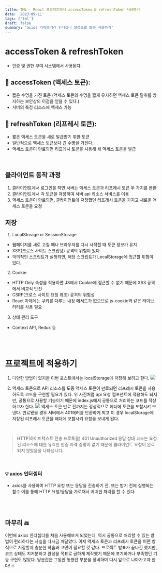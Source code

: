 ```yaml
---
title: TML - React 프로젝트에서 accessToken & refreshToken 사용하기
date: '2023-09-11'
tags: ['tml']
draft: false
summary: 'axios 라이브러리 인터셉터 설정으로 토큰 사용하기'
---
```


# accessToken & refreshToken
- 인증 및 권한 부여 시스템에서 사용된다.

## 📌 accessToken (액세스 토큰):
- 짧은 수명을 가진 토큰 (액세스 토큰의 수명을 짧게 유지하면 액세스 토큰 탈취를 방지하는 보안상의 이점을 얻을 수 있다.)
- 서버의 특정 리소스에 액세스 가능

## 📌 refreshToken (리프레시 토큰):
- 짧은 액세스 토큰을 새로 발급받기 위한 토큰 
- 일반적으로 액세스 토큰보다 긴 수명을 가진다.
- 액세스 토큰이 만료되면 리프레시 토큰을 사용해 새 액세스 토큰을 발급

<br/>

## 클라이언트 동작 과정
1. 클라이언트에서 로그인을 하면 서버는 액세스 토큰과 리프레시 토큰 두 가지를 반환
2. 클라이언트에서 각 토큰을 저장하여 서버 api 리소스 서비스를 이용
3. 액세스 토큰이 만료되면, 클라이언트에 저장했던 리프레시 토큰을 가지고 새로운 액세스 토큰을 요청

## 저장 
1. LocalStorage or SessionStorage
- 웹페이지를 새로 고칠 때나 브라우저를 다시 시작할 때 토큰 정보가 유지
- XSS(크로스 사이트 스크립팅) 공격의 위험이 있다.
- 악의적인 스크립트가 실행되면, 해당 스크립트가 LocalStorage에 접근할 위험이 있다.

2. Cookie:
- HTTP Only 속성을 적용하면 JS에서 Cookie에 접근할 수 없기 때문에 XSS 공격에서 비교적 안전
- CSRF(크로스 사이트 요청 위조) 공격의 위험성
- React 자체에는 쿠키를 다루는 내장 메서드가 없으므로 js-cookie와 같은 라이브러리를 사용 필요

3. 상태 관리 도구
- Context API, Redux 등

<br/><br/>

# 프로젝트에 적용하기
1. 다양한 방법이 있지만 이번 포스트에서는 localStorage에 저장해 보려고 한다.
![](https://velog.velcdn.com/images/mintmin0320/post/605edecd-9481-4acc-8ed7-a2e8c0b5878a/image.png)

2. 액세스 토큰으로 API 리소스를 도중 액세스 토큰이 만료되면 리프레시 토큰을 사용하도록 코드를 구현할 필요가 있다. 위 사진처럼 api 요청 컴포넌트에 적용해도 되지만, 공통으로 사용할 기능이기 때문에 index.js에서 공통으로 처리하는 코드를 작상하고자 한다.
![](https://velog.velcdn.com/images/mintmin0320/post/f1863da5-00b0-48b8-a6ed-6d37978c04c7/image.png)
액세스 토큰 만료 전까지는 정상적으로 헤더에 토큰을 포함시켜 보낸다. 만료됐을 경우 서버에서 401에러를 반환하게 되고 이 경우 localStorage에 저장된 리프레시 토큰을 헤더에 포함시켜 요청을 보내게 된다.

<br/>

>  HTTP(하이퍼텍스트 전송 프로토콜) 401 Unauthorized 응답 상태 코드는 요청된 리소스에 대한 유효한 인증 자격 증명이 없기 때문에 클라이언트 요청이 완료되지 않았음을 나타냅니다.

<br/>

### 💡 axios 인터셉터
- axios를 사용하여 HTTP 요청 또는 응답을 전송하기 전, 또는 받기 전에 실행되는 함수 이를 통해 HTTP 요청/응답을 가로채서 어떠한 처리를 할 수 있다.

<br/><br/>

## 마무리 🔚
이번에 axios 인터셉터를 처음 사용해보게 되었는데, 역시 공통으로 처리할 수 있는 방법이 편리하다는 사실을 다시금 깨달았다. 이제 액세스 토큰과 리프레시 토큰을 어떤 방식으로 저장할지 충분한 학습과 고민이 필요할 것 같다. 프로젝트 발표가 끝나긴 했지만, 코드 상태도 지저분하고 완성을 목표로 급하게 제작했기 때문에 포기하거나 부족했던 기능 구현도 많았다. 당분간은 그동안 놓쳤던 부분을 정비하며 다시 앞으로 나아가고자 한다! 🔥



<br/><br/>